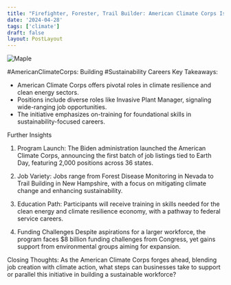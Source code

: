 ```yaml
---
title: "Firefighter, Forester, Trail Builder: American Climate Corps Is Hiring . "
date: '2024-04-28'
tags: ['climate']
draft: false
layout: PostLayout
---
```


<div className="flex justify-center">
<div className="my-1 w-full px-2 xl:my-1 xl:w-1/2 xl:px-2">
    <img src="https://willpolesa.pythonanywhere.com/static/podcast_thumbnails/thumbnail_recJVVIDdohUZH0z8.jpg" alt="Maple" className="mx-auto h-58 w-auto" />
</div>
</div>

#AmericanClimateCorps: Building #Sustainability Careers
Key Takeaways:
- American Climate Corps offers pivotal roles in climate resilience and clean energy sectors.
- Positions include diverse roles like Invasive Plant Manager, signaling wide-ranging job opportunities.
- The initiative emphasizes on-training for foundational skills in sustainability-focused careers.

Further Insights
1. Program Launch:
The Biden administration launched the American Climate Corps, announcing the first batch of job listings tied to Earth Day, featuring 2,000 positions across 36 states.

2. Job Variety:
Jobs range from Forest Disease Monitoring in Nevada to Trail Building in New Hampshire, with a focus on mitigating climate change and enhancing sustainability.

3. Education Path:
Participants will receive training in skills needed for the clean energy and climate resilience economy, with a pathway to federal service careers.

4. Funding Challenges
Despite aspirations for a larger workforce, the program faces $8 billion funding challenges from Congress, yet gains support from environmental groups aiming for expansion.

Closing Thoughts:
As the American Climate Corps forges ahead, blending job creation with climate action, what steps can businesses take to support or parallel this initiative in building a sustainable workforce?
